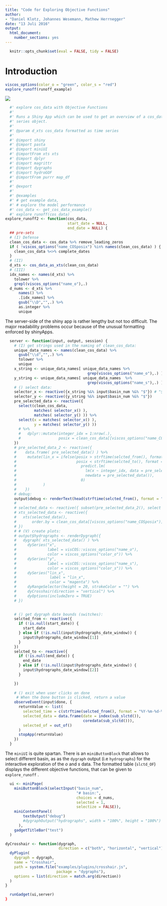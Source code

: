 ```yaml
---
title: "Code for Exploring Objective Functions"
author:
- "Daniel Klotz, Johannes Wesemann, Mathew Herrnegger"
date: "13 Juli 2016"
output:
  html_document:
    number_sections: yes
---
```


```r
  knitr::opts_chunk$set(eval = FALSE, tidy = FALSE)
```

# Introduction

```r
viscos_options(color_o = "green", color_s = "red")
explore_runoff(runoff_example)
```

![](figures/eg_explore_basin.JPG)

```r
  #' explore cos_data with Objective Functions
  #'
  #' Runs a Shiny App which can be used to get an overview of a cos_data time
  #' series object.
  #'
  #' @param d_xts cos_data formatted as time series
  #'
  #' @import shiny
  #' @import pasta
  #' @import miniUI
  #' @importFrom xts xts
  #' @import dplyr
  #' @import magrittr
  #' @import dygraphs
  #' @import hydroGOF
  #' @importFrom purrr map_df
  #'
  #' @export
  #'
  #' @examples
  #' # get example data,
  #' # explore the model performance
  #' cos_data <- get_cos_data_example()
  #' explore_runoff(cos_data)
explore_runoff2 <- function(cos_data,
                            start_date = NULL,
                            end_date = NULL) {
  ## pre-sets
  # (I) Defense
  clean_cos_data <- cos_data %>% remove_leading_zeros
  if ( !viscos_options("name_COSposix") %in% names(clean_cos_data) ) {
    clean_cos_data %<>% complete_dates
  }
  # (II)
  d_xts <- cos_data_as_xts(clean_cos_data)
  # (III)
  idx_names <- names(d_xts) %>%
    tolower %>%
    grepl(viscos_options("name_o"),.)
  d_nums <- d_xts %>%
      names() %>%
      .[idx_names] %>%
      gsub("\\D","",.) %>%
      as.integer %>%
      unique
```

The server-side of the shiny app is rather lengthy but not too difficult.
The major readability problems occur because of the unusual formatting enforced
by shinyApps.
```r
  server <- function(input, output, session) {
    # (I) get strings used in the naming of clean_cos_data:
    unique_data_names <- names(clean_cos_data) %>%
      gsub("\\d","",.) %>%
      tolower %>%
      unique
    x_string <- unique_data_names[ unique_data_names %>%
                                     grep(viscos_options("name_o"),.) ]
    y_string <- unique_data_names[ unique_data_names  %>%
                                     grep(viscos_options("name_s"),.) ]
    # () select data:
    selector_x <- reactive({x_string %&% input$basin_num %&% "$"}) # "$" terminates the searchstring; see regex
    selector_y <- reactive({y_string %&% input$basin_num %&% "$"})
    pre_selected_data <- reactive({
      select(clean_cos_data,
             matches( selector_x() ),
             matches( selector_y() )) %>%
      select(x = matches( selector_x() ),
             y = matches( selector_y() ))
      # %>% 
      #   dplyr::mutate(integer_idx = 1:nrow(.), 
      #                 posix = clean_cos_data[[viscos_options("name_COSposix")]]) 
    })
    # pre_selected_data_2 <- reactive({
    #    data.frame( pre_selected_data() ) %>% 
    #     mutate(lin_x = ifelse(posix > strftime(selcted_from(), format = "%Y-%m-%d-%H-%M") &
    #                           posix < strftime(selcted_to(), format = "%Y-%m-%d-%H-%M"),
    #                             predict.lm(
    #                               lm(x ~ integer_idx, data = pre_selected_data()),
    #                               newdata = pre_selected_data()),
    #                             0)
    #            )
    #    })
    # debug: 
    output$debug <- renderText(head(strftime(selcted_from(), format = "%Y-%m-%d-%H-%M")))
    # 
    # selected_data <- reactive({ subset(pre_selected_data_2(), select = -c(integer_idx,posix) ) })
    # xts_selected_data <- reactive({
    #   xts(selected_data(),
    #       order.by = clean_cos_data[[viscos_options("name_COSposix")]])
    # })
    # # (V) create plots:
    # output$hydrographs <- renderDygraph({
    #   dygraph( xts_selected_data() ) %>%
    #     dySeries("x",
    #              label = visCOS::viscos_options("name_o"),
    #              color = viscos_options("color_o")) %>%
    #     dySeries("y",
    #              label = visCOS::viscos_options("name_s"),
    #              color = viscos_options("color_s")) %>%
    #     dySeries("lin_x",
    #               label = "lin_x",
    #               color = "magenta") %>% 
    #     dyRangeSelector(height = 20, strokeColor = "") %>%
    #     dyCrosshair(direction = "vertical") %>%
    #     dyOptions(includeZero = TRUE)
    # })

    
    # () get dygraph date bounds (switches):
    selcted_from <- reactive({
      if (!is.null(start_date)) {
        start_date
      } else if (!is.null(input$hydrographs_date_window)) {
        input$hydrographs_date_window[[1]]
      }
    })
    selcted_to <- reactive({
      if (!is.null(end_date)) {
        end_date
      } else if (!is.null(input$hydrographs_date_window)) {
        input$hydrographs_date_window[[2]]
      }

    })
 
    # () exit when user clicks on done
     # When the Done button is clicked, return a value
    observeEvent(input$done, {
      returnValue <- list(
        selected_time = c(strftime(selcted_from(), format = "%Y-%m-%d-%H-%M"),strftime(selcted_to(), format = "%Y-%m-%d-%H-%M")),
        selected_data = data.frame(date = index(sub_slctd()),
                                   coredata(sub_slctd())),
        selected_of = out_of()
      )
      stopApp(returnValue)
    })
  }
```

The `miniUI` is quite spartan. There is an `miniButtonBlock` that allows to select different basin, as as the `dygraph` output (i.e `hydrographs`)
for the interactive exploration of the $o$ and $s$ data. The formatted table (`slctd_OF`) displays the different objective functions, that can be given to `explore_runoff` .
```r
  ui <- miniPage(
    miniButtonBlock(selectInput("basin_num",
                                "# basin:",
                                choices = d_nums,
                                selected = 1,
                                selectize = FALSE)),
    miniContentPanel(
        textOutput("debug")
        #dygraphOutput("hydrographs", width = "100%", height = "100%")
      ),
    gadgetTitleBar("test")
  )
```

```r
dyCrosshair <- function(dygraph,
                        direction = c("both", "horizontal", "vertical")) {
  dyPlugin(
    dygraph = dygraph,
    name = "Crosshair",
    path = system.file("examples/plugins/crosshair.js",
                       package = "dygraphs"),
    options = list(direction = match.arg(direction))
  )
}
```


```r
  runGadget(ui,server)
}
```
